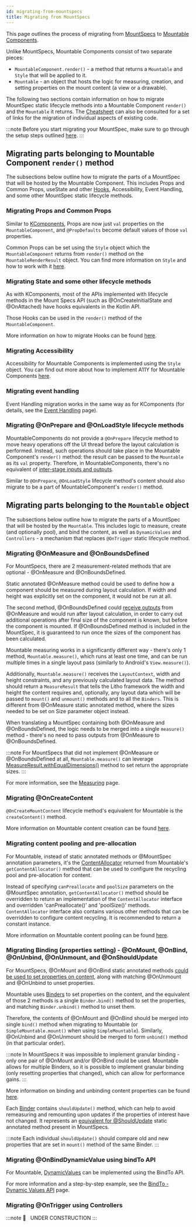```yaml
---
id: migrating-from-mountspecs
title: Migrating from MountSpecs
---
```


This page outlines the process of migrating from [MountSpecs](../codegen/mount-specs.md) to [Mountable Components](mountable-component.mdx).

Unlike MountSpecs, Mountable Components consist of two separate pieces:

* `MountableComponent.render()` - a method that returns a `Mountable` and `Style` that will be applied to it.
* `Mountable` - an object that hosts the logic for measuring, creation, and setting properties on the mount content (a view or a drawable).

The following two sections contain information on how to migrate MountSpec static lifecycle methods into a Mountable Component `render()` and the `Mountable` it returns. The [Cheatsheet](mountable-cheatsheet.mdx) can also be consulted for a set of links for the migration of individual aspects of existing code.

:::note
Before you start migrating your MountSpec, make sure to go through the setup steps outlined [here](../kotlin/setup-and-intro.mdx).
:::

## Migrating parts belonging to Mountable Component `render()` method

The subsections below outline how to migrate the parts of a MountSpec that will be hosted by the Mountable Component. This includes Props and Common Props, useState and other [Hooks](../kotlin/hooks-for-spec-developers.mdx), Accessibility, Event Handling, and some other MountSpec static lifecycle methods.

### Migrating Props and Common Props

Similar to [KComponents](../kotlin/setup-and-intro.mdx/#props), Props are now just `val` properties on the `MountableComponent`, and `@PropDefaults` become default values of those `val` properties.

Common Props can be set using the `Style` object which the `MountableComponent` returns from `render()` method on the `MountableRenderResult` object. You can find more information on `Style` and how to work with it [here](../kotlin/setup-and-intro.mdx/#common-props).

### Migrating State and some other lifecycle methods

As with KComponents, most of the APIs implemented with lifecycle methods in the Mount Specs API (such as @OnCreateInitialState and @OnAttached) have hooks equivalents in the Kotlin API.

Those Hooks can be used in the `render()` method of the `MountableComponent`.

More information on how to migrate Hooks can be found [here](../kotlin/hooks-for-spec-developers.mdx).

### Migrating Accessibility

Accessibility for Mountable Components is implemented using the `Style` object. You can find out more about how to implement A11Y for Mountable Components [here](accessibility.mdx).

### Migrating event handling

Event Handling migration works in the same way as for KComponents (for details, see the [Event Handling](../kotlin/event-handling.mdx) page).

### Migrating @OnPrepare and @OnLoadStyle lifecycle methods

MountableComponents do not provide a `@OnPrepare` lifecycle method to move heavy operations off the UI thread before the layout calculation is performed. Instead, such operations should take place in the Mountable Component's `render()` method: the result can be passed to the `Mountable` as its `val` property. Therefore, in MountableComponents, there's no equivalent of [inter-stage inputs and outputs](../codegen/mount-specs.md/#inter-stage-inputs-and-outputs).

Similar to `@OnPrepare`, `@OnLoadStyle` lifecycle method's content should also migrate to be a part of MountableComponent's `render()` method.

## Migrating parts belonging to the `Mountable` object

The subsections below outline how to migrate the parts of a MountSpec that will be hosted by the `Mountable`. This includes logic to measure, create (and optionally pool), and bind the content, as well as `DynamicValues` and `Controllers` - a mechanism that replaces `@OnTrigger` static lifecycle method.

### Migrating @OnMeasure and @OnBoundsDefined

For MountSpecs, there are 2 measurement-related methods that are optional - @OnMeasure and @OnBoundsDefined.

Static annotated @OnMeasure method could be used to define how a component should be measured during layout calculation. If width and height was explicitly set on the component, it would not be run at all.

The second method, @OnBoundsDefined could [receive outputs](../codegen/mount-specs.md/#inter-stage-inputs-and-outputs) from @OnMeasure and would run after layout calculation, in order to carry out additional operations after final size of the component is known, but before the component is mounted. If @OnBoundsDefined method is included in the MountSpec, it is guaranteed to run once the sizes of the component has been calculated.

Mountable measuring works in a significantly different way - there's only 1 method, `Mountable.measure()`, which runs at least one time, and can be run multiple times in a single layout pass (similarly to Android's `View.measure()`).

Additionally, `Mountable.measure()` receives the `LayoutContext`, width and height constraints, and any previously calculated layout data. The method should return a `MeasureResult` that tells the Litho framework the width and height the content requires and, optionally, any layout data which will be passed to `mount()` and `unmount()` methods and to all the `Binders`. This is different from @OnMeasure static annotated method, where the sizes needed to be set on Size parameter object instead.

When translating a MountSpec containing both @OnMeasure and @OnBoundsDefined, the logic needs to be merged into a single `measure()` method - there's no need to pass outputs from @OnMeasure to @OnBoundsDefined.

:::note
For MountSpecs that did not implement @OnMeasure or @OnBoundsDefined at all, `Mountable.measure()` can leverage [MeasureResult.withEqualDimensions()](https://fburl.com/measureresultwithequaldimensions) method to set return the appropriate sizes.
:::

For more information, see the [Measuring](mountable-measuring.mdx) page.

### Migrating @OnCreateContent

`@OnCreateMountContent` lifecycle method's equivalent for Mountable is the `createContent()` method.

More information on Mountable content creation can be found [here](mountable.mdx/#content-creation).

### Migrating content pooling and pre-allocation

For Mountable, instead of static annotated methods or @MountSpec annotation parameters, it's the [ContentAllocator](introduction-to-rendercore.mdx/#contentallocator) returned from Mountable's `getContentAllocator()` method that can be used to configure the recycling pool and pre-allocation for content.

Instead of specifying `canPreallocate` and `poolSize` parameters on the @MountSpec annotation, `getContentAllocator()` method should be overridden to return an implementation of the `ContentAllocator` interface and overridden 'canPreallocate()' and 'poolSize()' methods. `ContentAllocator` interface also contains various other methods that can be overridden to configure content recycling. It is recommended to return a constant instance.

More information on Mountable content pooling can be found [here](mountable.mdx).

### Migrating Binding (properties setting) - @OnMount, @OnBind, @OnUnbind, @OnUnmount, and @OnShouldUpdate

For MountSpecs, @OnMount and @OnBind static annotated methods [could be used to set properties on content](../codegen/mount-specs.md/#mount-spec-component-lifecycle), along with matching @OnUnmount and @OnUnbind to unset properties.

Mountable uses [Binders](introduction-to-rendercore.mdx/#binder) to set properties on the content, and the equivalent of those 2 methods is a single `Binder.bind()` method to set the properties, and matching `Binder.unbind()` method to unset them.

Therefore, the contents of @OnMount and @OnBind should be merged into single `bind()` method when migrating to Mountable (or `SimpleMountable.mount()` when using `SimpleMountable`). Similarly, @OnUnbind and @OnUnmount should be merged to form `unbind()` method (in that particular order).

:::note
In MountSpecs it was impossible to implement granular binding - only one pair of @OnMount and/or @OnBind could be used. Mountable allows for multiple Binders, so it is possible to implement granular binding (only resetting properties that changed), which can allow for performance gains.
:::

More information on binding and unbinding content properties can be found [here](mountable.mdx/#binding-and-unbinding-content-properties).

Each [Binder](introduction-to-rendercore.mdx/#binder) contains `shouldUpdate()` method, which can help to avoid remeasuring and remounting upon updates if the properties of interest have not changed. It represents an [equivalent for @ShouldUpdate](../codegen/mount-specs.md/#shouldupdate) static annotated method present in MountSpecs.

:::note
Each individual `shouldUpdate()` should compare old and new properties that are set in `mount()` method of the same Binder.
:::

### Migrating @OnBindDynamicValue using bindTo API

For Mountable, [DynamicValues](../animations/dynamic-props.mdx) can be implemented using the BindTo API.

For more information and a step-by-step example, see the [BindTo - Dynamic Values API](mountable-bindto.mdx) page.

### Migrating @OnTrigger using Controllers

:::note
🚧   UNDER CONSTRUCTION
:::

